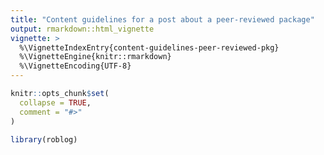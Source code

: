 ```yaml
---
title: "Content guidelines for a post about a peer-reviewed package"
output: rmarkdown::html_vignette
vignette: >
  %\VignetteIndexEntry{content-guidelines-peer-reviewed-pkg}
  %\VignetteEngine{knitr::rmarkdown}
  %\VignetteEncoding{UTF-8}
---
```


```r
knitr::opts_chunk$set(
  collapse = TRUE,
  comment = "#>"
)
```

```r
library(roblog)
```

